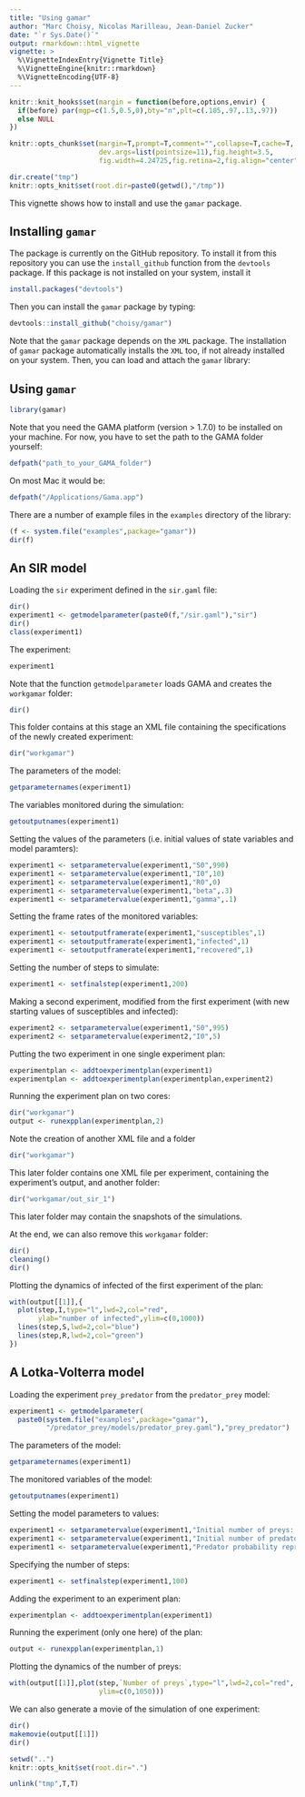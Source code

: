 ```yaml
---
title: "Using gamar"
author: "Marc Choisy, Nicolas Marilleau, Jean-Daniel Zucker"
date: "`r Sys.Date()`"
output: rmarkdown::html_vignette
vignette: >
  %\VignetteIndexEntry{Vignette Title}
  %\VignetteEngine{knitr::rmarkdown}
  %\VignetteEncoding{UTF-8}
---
```


```r
knitr::knit_hooks$set(margin = function(before,options,envir) {
  if(before) par(mgp=c(1.5,0.5,0),bty="n",plt=c(.105,.97,.13,.97))
  else NULL
})

knitr::opts_chunk$set(margin=T,prompt=T,comment="",collapse=T,cache=T,
                      dev.args=list(pointsize=11),fig.height=3.5,
                      fig.width=4.24725,fig.retina=2,fig.align="center")

dir.create("tmp")
knitr::opts_knit$set(root.dir=paste0(getwd(),"/tmp"))
```

This vignette shows how to install and use the `gamar` package.

## Installing `gamar`

The package is currently on the GitHub repository. To install it from this
repository you can use the `install_github` function from the `devtools`
package. If this package is not installed on your system, install it

```r
install.packages("devtools")
```

Then you can install the `gamar` package by typing:

```r
devtools::install_github("choisy/gamar")
```

Note that the `gamar` package depends on the `XML` package. The installation of
`gamar` package automatically installs the `XML` too, if not already installed
on your system. Then, you can load and attach the `gamar` library:

## Using `gamar`

```r
library(gamar)
```

Note that you need the GAMA platform (version > 1.7.0) to be installed on your
machine. For now, you have to set the path to the GAMA folder yourself:

```r
defpath("path_to_your_GAMA_folder")
```

On most Mac it would be:

```r
defpath("/Applications/Gama.app")
```

There are a number of example files in the `examples` directory of the library:

```r
(f <- system.file("examples",package="gamar"))
dir(f)
```

## An SIR model

Loading the `sir` experiment defined in the `sir.gaml` file:

```r
dir()
experiment1 <- getmodelparameter(paste0(f,"/sir.gaml"),"sir")
dir()
class(experiment1)
```

The experiment:

```r
experiment1
```

Note that the function `getmodelparameter` loads GAMA and creates the
`workgamar` folder:

```r
dir()
```

This folder contains at this stage an XML file containing the specifications of
the newly created experiment:

```r
dir("workgamar")
```

The parameters of the model:

```r
getparameternames(experiment1)
```

The variables monitored during the simulation:

```r
getoutputnames(experiment1)
```

Setting the values of the parameters (i.e. initial values of state variables
and model paramters):

```r
experiment1 <- setparametervalue(experiment1,"S0",990)
experiment1 <- setparametervalue(experiment1,"I0",10)
experiment1 <- setparametervalue(experiment1,"R0",0)
experiment1 <- setparametervalue(experiment1,"beta",.3)
experiment1 <- setparametervalue(experiment1,"gamma",.1)
```

Setting the frame rates of the monitored variables:

```r
experiment1 <- setoutputframerate(experiment1,"susceptibles",1)
experiment1 <- setoutputframerate(experiment1,"infected",1)
experiment1 <- setoutputframerate(experiment1,"recovered",1)
```

Setting the number of steps to simulate:

```r
experiment1 <- setfinalstep(experiment1,200)
```

Making a second experiment, modified from the first experiment (with new
starting values of susceptibles and infected):

```r
experiment2 <- setparametervalue(experiment1,"S0",995)
experiment2 <- setparametervalue(experiment2,"I0",5)
```

Putting the two experiment in one single experiment plan:

```r
experimentplan <- addtoexperimentplan(experiment1)
experimentplan <- addtoexperimentplan(experimentplan,experiment2)
```

Running the experiment plan on two cores:

```r
dir("workgamar")
output <- runexpplan(experimentplan,2)
```

Note the creation of another XML file and a folder

```r
dir("workgamar")
```

This later folder contains one XML file per experiment, containing the
experiment's output, and another folder:

```r
dir("workgamar/out_sir_1")
```

This later folder may contain the snapshots of the simulations.

At the end, we can also remove this `workgamar` folder:

```r
dir()
cleaning()
dir()
```

Plotting the dynamics of infected of the first experiment of the plan:

```r
with(output[[1]],{
  plot(step,I,type="l",lwd=2,col="red",
       ylab="number of infected",ylim=c(0,1000))
  lines(step,S,lwd=2,col="blue")
  lines(step,R,lwd=2,col="green")
})
```

## A Lotka-Volterra model

Loading the experiment `prey_predator` from the `predator_prey` model:

```r
experiment1 <- getmodelparameter(
  paste0(system.file("examples",package="gamar"),
         "/predator_prey/models/predator_prey.gaml"),"prey_predator")
```

The parameters of the model:

```r
getparameternames(experiment1)
```

The monitored variables of the model:

```r
getoutputnames(experiment1)
```

Setting the model parameters to values:

```r
experiment1 <- setparametervalue(experiment1,"Initial number of preys: ",990)
experiment1 <- setparametervalue(experiment1,"Initial number of predators: ",100)
experiment1 <- setparametervalue(experiment1,"Predator probability reproduce: ",0.1)
```

Specifying the number of steps:

```r
experiment1 <- setfinalstep(experiment1,100)
```

Adding the experiment to an experiment plan:

```r
experimentplan <- addtoexperimentplan(experiment1)
```

Running the experiment (only one here) of the plan:

```r
output <- runexpplan(experimentplan,1)
```

Plotting the dynamics of the number of preys:

```r
with(output[[1]],plot(step,`Number of preys`,type="l",lwd=2,col="red",
                      ylim=c(0,1050)))
```

We can also generate a movie of the simulation of one experiment:

```r
dir()
makemovie(output[[1]])
dir()
```


```r
setwd("..")
knitr::opts_knit$set(root.dir=".")
```

```r
unlink("tmp",T,T)
```
